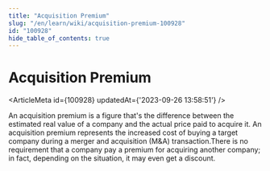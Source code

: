```yaml
---
title: "Acquisition Premium"
slug: "/en/learn/wiki/acquisition-premium-100928"
id: "100928"
hide_table_of_contents: true
---
```



# Acquisition Premium

<ArticleMeta id={100928} updatedAt={'2023-09-26 13:58:51'} />
<div className='border-solid border-b border-t-0 my-4 border-[var(--ifm-color-gray-300)]' />

An acquisition premium is a figure that's the difference between the estimated real value of a company and the actual price paid to acquire it. An acquisition premium represents the increased cost of buying a target company during a merger and acquisition (M&A) transaction.There is no requirement that a company pay a premium for acquiring another company; in fact, depending on the situation, it may even get a discount.
